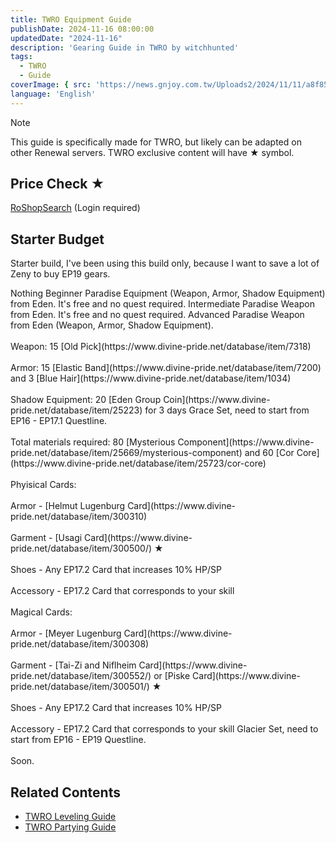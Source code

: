 ```yaml
---
title: TWRO Equipment Guide
publishDate: 2024-11-16 08:00:00
updatedDate: "2024-11-16"
description: 'Gearing Guide in TWRO by witchhunted'
tags:
  - TWRO
  - Guide
coverImage: { src: 'https://news.gnjoy.com.tw/Uploads2/2024/11/11/a8f8524c9a4c4fdaaa566a89dd922dc3.gif', color: '#B4C6DA' }
language: 'English'
---
```



> [!NOTE]
> This guide is specifically made for TWRO, but likely can be adapted on other Renewal servers.
> TWRO exclusive content will have ★ symbol.

## Price Check ★

[RoShopSearch](https://event.gnjoy.com.tw/Ro/RoShopSearch) (Login required)

## Starter Budget

Starter build, I've been using this build only, because I want to save a lot of Zeny to buy EP19 gears.

<Collapse title="Level 1">
<span>Nothing</span>
</Collapse>

<Collapse title="Level 10">
<span>Beginner Paradise Equipment (Weapon, Armor, Shadow Equipment) from Eden. It's free and no quest required.</span>
</Collapse>

<Collapse title="Level 45">
<span>Intermediate Paradise Weapon from Eden. It's free and no quest required.</span>
</Collapse>

<Collapse title="Level 100">
<span>Advanced Paradise Weapon from Eden (Weapon, Armor, Shadow Equipment). 
<br></br>Weapon: 15 [Old Pick](https://www.divine-pride.net/database/item/7318)
<br></br>Armor: 15 [Elastic Band](https://www.divine-pride.net/database/item/7200) and 3 [Blue Hair](https://www.divine-pride.net/database/item/1034)
<br></br>Shadow Equipment: 20 [Eden Group Coin](https://www.divine-pride.net/database/item/25223) for 3 days</span>
</Collapse>

<Collapse title="Level 150">
<span>Grace Set, need to start from EP16 - EP17.1 Questline.
<br></br>Total materials required: 80 [Mysterious Component](https://www.divine-pride.net/database/item/25669/mysterious-component) and 60 [Cor Core](https://www.divine-pride.net/database/item/25723/cor-core)
<br></br>Phyisical Cards:
<br></br>Armor - [Helmut Lugenburg Card](https://www.divine-pride.net/database/item/300310)
<br></br>Garment - [Usagi Card](https://www.divine-pride.net/database/item/300500/) ★
<br></br>Shoes - Any EP17.2 Card that increases 10% HP/SP
<br></br>Accessory - EP17.2 Card that corresponds to your skill
<br></br>Magical Cards:
<br></br>Armor - [Meyer Lugenburg Card](https://www.divine-pride.net/database/item/300308)
<br></br>Garment - [Tai-Zi and Niflheim Card](https://www.divine-pride.net/database/item/300552/) or [Piske Card](https://www.divine-pride.net/database/item/300501/) ★
<br></br>Shoes - Any EP17.2 Card that increases 10% HP/SP
<br></br>Accessory - EP17.2 Card that corresponds to your skill</span>
</Collapse>

<Collapse title="Level 210">
<span>Glacier Set, need to start from EP16 - EP19 Questline.
<br></br>Soon.</span>
</Collapse>

## Related Contents

- [TWRO Leveling Guide](twro_leveling_guide)
- [TWRO Partying Guide](twro_partying_guide)
